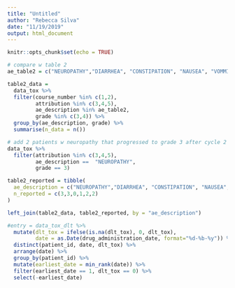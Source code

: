 ```yaml
---
title: "Untitled"
author: "Rebecca Silva"
date: "11/19/2019"
output: html_document
---
```


```r
knitr::opts_chunk$set(echo = TRUE)
```

```r
# compare w table 2
ae_table2 = c("NEUROPATHY","DIARRHEA", "CONSTIPATION", "NAUSEA", "VOMMITING", "ANOREXIA", "ANEMIA", "NEUTROPENIA", "THROMBOCYTOPENIA", "FATIGUE", "RASH", "MYALGIA", "HEADACHE", "INSOMNIA", "EDEMA", "DYSPNEA")

table2_data =
  data_tox %>% 
  filter(course_number %in% c(1,2), 
         attribution %in% c(3,4,5), 
         ae_description %in% ae_table2, 
         grade %in% c(3,4)) %>% 
  group_by(ae_description, grade) %>% 
  summarise(n_data = n())

# add 2 patients w neuropathy that progressed to grade 3 after cycle 2 - only see 1 in course# 1 so its accounted for 
data_tox %>% 
  filter(attribution %in% c(3,4,5), 
         ae_description ==  "NEUROPATHY", 
         grade == 3)

table2_reported = tibble(
  ae_description = c("NEUROPATHY","DIARRHEA", "CONSTIPATION", "NAUSEA", "THROMBOCYTOPENIA", "FATIGUE"), 
  n_reported = c(3,3,0,1,2,2)
)

left_join(table2_data, table2_reported, by = "ae_description")


```

```r
#entry = data_tox_dlt %>% 
  mutate(dlt_tox = ifelse(is.na(dlt_tox), 0, dlt_tox), 
         date = as.Date(drug_administration_date, format="%d-%b-%y")) %>% 
  distinct(patient_id, date, dlt_tox) %>% 
  arrange(date) %>%
  group_by(patient_id) %>% 
  mutate(earliest_date = min_rank(date)) %>% 
  filter(earliest_date == 1, dlt_tox == 0) %>% 
  select(-earliest_date)
```


